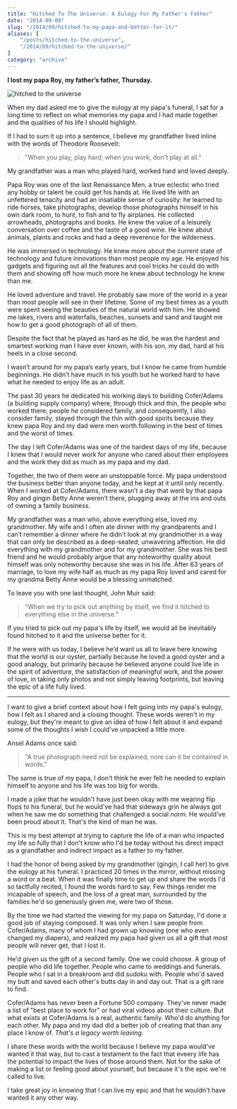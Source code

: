 ```yaml
---
title: "Hitched To The Universe: A Eulogy For My Father's Father"
date: "2014-09-08"
slug: "/2014/09/hitched-to-my-papa-and-better-for-it/"
aliases: [
    "/posts/hitched-to-the-universe",
    "/2014/09/hitched-to-the-universe/"
]
category: "archive"
---
```


**I lost my papa Roy, my father’s father, Thursday.**

![hitched to the universe]("/img/hitched-to-the-universe.jpg")

When my dad asked me to give the eulogy at my papa's funeral, I sat for a long time to reflect on what memories my papa and I had made together and the qualities of his life I should highlight.

If I had to sum it up into a sentence, I believe my grandfather lived inline with the words of Theodore Roosevelt:

> "When you play, play hard; when you work, don't play at all."

My grandfather was a man who played hard, worked hard and loved deeply.

Papa Roy was one of the last Renaissance Men, a true eclectic who tried any hobby or talent he could get his hands at. He lived life with an unfettered tenacity and had an insatiable sense of curiosity: he learned to ride horses, take photographs, develop those photographs himself in his own dark room, to hunt, to fish and to fly airplanes. He collected arrowheads, photographs and books. He knew the value of a leisurely conversation over coffee and the taste of a good wine. He knew about animals, plants and rocks and had a deep reverence for the wilderness.

He was immersed in technology. He knew more about the current state of technology and future innovations than most people my age. He enjoyed his gadgets and figuring out all the features and cool tricks he could do with them and showing off how much more he knew about technology he knew than me.

He loved adventure and travel. He probably saw more of the world in a year than most people will see in their lifetime. Some of my best times as a youth were spent seeing the beauties of the natural world with him. He showed me lakes, rivers and waterfalls, beaches, sunsets and sand and taught me how to get a good photograph of all of them.

Despite the fact that he played as hard as he did, he was the hardest and smartest working man I have ever known, with his son, my dad, hard at his heels in a close second.

I wasn’t around for my papa’s early years, but I know he came from humble beginnings. He didn’t have much in his youth but he worked hard to have what he needed to enjoy life as an adult.

The past 30 years he dedicated his working days to building Cofer/Adams (a building supply company) where, through thick and thin, the people who worked there, people he considered family, and consequently, I also consider family, stayed through the thin with good spirits because they knew papa Roy and my dad were men worth following in the best of times and the worst of times.

The day I left Cofer/Adams was one of the hardest days of my life, because I knew that I would never work for anyone who cared about their employees and the work they did as much as my papa and my dad.

Together, the two of them were an unstoppable force. My papa understood the business better than anyone today, and he kept at it until only recently. When I worked at Cofer/Adams, there wasn’t a day that went by that papa Roy and gingin Betty Anne weren’t there, plugging away at the ins and outs of owning a family business.

My grandfather was a man who, above everything else, loved my grandmother. My wife and I often ate dinner with my grandparents and I can’t remember a dinner where he didn’t look at my grandmother in a way that can only be described as a deep-seated, unwavering affection. He did everything with my grandmother and for my grandmother. She was his best friend and he would probably argue that any noteworthy quality about himself was only noteworthy because she was in his life. After 63 years of marriage, to love my wife half as much as my papa Roy loved and cared for my grandma Betty Anne would be a blessing unmatched.

To leave you with one last thought, John Muir said:

> "When we try to pick out anything by itself, we find it hitched to everything else in the universe."

If you tried to pick out my papa's life by itself, we would all be inevitably found hitched to it and the universe better for it.

If he were with us today, I believe he’d want us all to leave here knowing that the world is our oyster, partially because he loved a good oyster and a good analogy, but primarily because he believed anyone could live life in the spirit of adventure, the satisfaction of meaningful work, and the power of love, in taking only photos and not simply leaving footprints, but leaving the epic of a life fully lived.

---

I want to give a brief context about how I felt going into my papa's eulogy, how I felt as I shared and a closing thought. These words weren't in my eulogy, but they're meant to give an idea of how I felt about it and expand some of the thoughts I wish I could've unpacked a little more.

Ansel Adams once said:

> "A true photograph need not be explained, nore can it be contained in words."

The same is true of my papa, I don't think he ever felt he needed to explain himself to anyone and his life was too big for words.

I made a joke that he wouldn't have just been okay with me wearing flip flops to his funeral, but he would've had that sideways grin he always got when he saw me do something that challenged a social norm. He would've been proud about it. That's the kind of man he was.

This is my best attempt at trying to capture the life of a man who impacted my life so fully that I don't know who I'd be today without his direct impact as a grandfather and indirect impact as a father to my father.

I had the honor of being asked by my grandmother (gingin, I call her) to give the eulogy at his funeral. I practiced 20 times in the mirror, without missing a word or a beat. When it was finally time to get up and share the words I'd so tactfully recited, I found the words hard to say. Few things render me incapable of speech, and the loss of a great man, surrounded by the families he'd so generously given me, were two of those.

By the time we had started the viewing for my papa on Saturday, I'd done a good job of staying composed. It was only when I saw people from Cofer/Adams, many of whom I had grown up knowing (one who even changed my diapers), and realized my papa had given us all a gift that most people will never get, that I lost it.

He'd given us the gift of a second family. One we could choose. A group of people who did life together. People who came to weddings and funerals. People who I sat in a breakroom and did sudoku with. People who'd saved my butt and saved each other's butts day in and day out. That is a gift rare to find.

Cofer/Adams has never been a Fortune 500 company. They've never made a list of "best place to work for" or had viral videos about their culture. But what exists at Cofer/Adams is a real, authentic family. Who'd do anything for each other. My papa and my dad did a better job of creating that than any place I know of. _That's a legacy worth leaving_.

I share these words with the world because I believe my papa would've wanted it that way, but to cast a testament to the fact that eveery life has the potential to impact the lives of those around them. Not for the sake of making a list or feeling good about yourself, but because it's the epic we're called to live.

I take great joy in knowing that I can live my epic and that he wouldn't have wanted it any other way.
